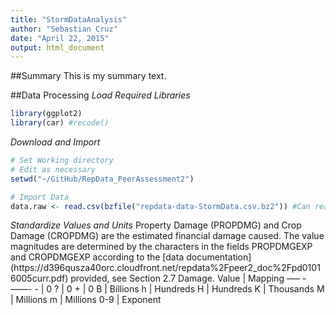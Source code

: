 ```yaml
---
title: "StormDataAnalysis"
author: "Sebastian Cruz"
date: "April 22, 2015"
output: html_document
---
```


##Summary
This is my summary text.

##Data Processing
*Load Required Libraries*
```r
library(ggplot2)
library(car) #recode() 

```

*Download and Import*
```r
# Set Working directory
# Edit as necessary
setwd("~/GitHub/RepData_PeerAssessment2")

# Import Data
data.raw <- read.csv(bzfile("repdata-data-StormData.csv.bz2")) #Can read .bz2 files directly with bzfile()
```

*Standardize Values and Units*
Property Damage (PROPDMG) and Crop Damage (CROPDMG) are the estimated financial damage caused.  The value magnitudes are determined by the characters in the fields PROPDMGEXP and CROPDMGEXP according to the [data documentation] (https://d396qusza40orc.cloudfront.net/repdata%2Fpeer2_doc%2Fpd01016005curr.pdf) provided, see Section 2.7 Damage.
Value	|	Mapping
-----	-	-------
-	|	0
?	|	0
+	|	0
B	|	Billions
h	|	Hundreds
H	|	Hundreds
K	|	Thousands
M	|	Millions
m	|	Millions
0-9 	|	Exponent
```r


```

